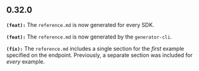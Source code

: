 ## 0.32.0
**`(feat):`** The `reference.md` is now generated for every SDK.

**`(feat):`** The `reference.md` is now generated by the `generator-cli`.

**`(fix):`** The `reference.md` includes a single section for the _first_ example specified on the endpoint. Previously, a separate section was included for _every_ example.

